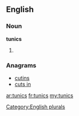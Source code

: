 ==English==

===Noun===
'''tunics'''

# {{plural of|[[tunic]]}}

===Anagrams===
* [[cutins#English|cutins]]
* [[cuts in#English|cuts in]]

[[Category:English plurals]]

[[ar:tunics]]
[[fr:tunics]]
[[my:tunics]]